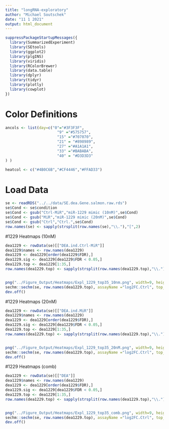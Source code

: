 ```yaml
---
title: "longRNA-exploratory"
author: "Michael Soutschek"
date: "11 1 2021"
output: html_document
---
```


```r
suppressPackageStartupMessages({
  library(SummarizedExperiment)
  library(SEtools)
  library(ggplot2)
  library(plgINS)
  library(viridis)
  library(RColorBrewer)
  library(data.table)
  library(dplyr)
  library(tidyr)
  library(plotly)
  library(cowplot)
})
```


# Color Definitions
```r
ancols <- list(day=c("0"="#3F3F3F",
                       "9" ="#575757",
                       "15" ="#707070",
                       "21" = "#898989",
                       "27" ="#A1A1A1",
                       "33" ="#BABABA",
                       "40" = "#D3D3D3" 
) )

heatcol <- c("#4B0C6B","#CF4446","#FFAD33")
```



# Load Data
```r
se <- readRDS("../../data/SE.dea.Gene.salmon.raw.rds")
se$Cond <- se$condition
se$Cond <- gsub("Ctrl-MiR","miR-1229 mimic (10nM)",se$Cond)
se$Cond <- gsub("MiR","miR-1229 mimic (20nM)",se$Cond)
se$Cond <- gsub("Ctrl","Ctrl.",se$Cond)
row.names(se) <- sapply(strsplit(row.names(se),"\\."),"[",2)
```



#1229 Heatmaps (10nM)
```r
dea1229 <- rowData(se)[["DEA.ind.Ctrl-MiR"]]
dea1229$names <- row.names(dea1229)
dea1229 <- dea1229[order(dea1229$FDR),]
dea1229.sig <- dea1229[dea1229$FDR < 0.05,]
dea1229.top <- dea1229[1:35,]
row.names(dea1229.top) <- sapply(strsplit(row.names(dea1229.top),"\\."),"[",2)


png("../Figure_Output/Heatmaps/Expl_1229_top35_10nm.png", width=9, height=13, units="in", res=300)
sechm::sechm(se, row.names(dea1229.top), assayName ="log2FC.Ctrl", top_annotation="diff", gaps_at="Cond" ,breaks=TRUE, show_rownames = TRUE,sortRowsOn = NULL, cluster_rows = FALSE,hmcols = heatcol, do.scale = FALSE)
dev.off()
```




#1229 Heatmaps (20nM)
```r
dea1229 <- rowData(se)[["DEA.ind.MiR"]]
dea1229$names <- row.names(dea1229)
dea1229 <- dea1229[order(dea1229$FDR),]
dea1229.sig <- dea1229[dea1229$FDR < 0.05,]
dea1229.top <- dea1229[1:35,]
row.names(dea1229.top) <- sapply(strsplit(row.names(dea1229.top),"\\."),"[",2)


png("../Figure_Output/Heatmaps/Expl_1229_top35_20nM.png", width=9, height=13, units="in", res=300)
sechm::sechm(se, row.names(dea1229.top), assayName ="log2FC.Ctrl", top_annotation="diff", gaps_at="Cond" ,breaks=TRUE, show_rownames = TRUE,sortRowsOn = NULL, cluster_rows = FALSE,hmcols = heatcol)
dev.off()
```





#1229 Heatmaps (comb)
```r
dea1229 <- rowData(se)[["DEA"]]
dea1229$names <- row.names(dea1229)
dea1229 <- dea1229[order(dea1229$FDR),]
dea1229.sig <- dea1229[dea1229$FDR < 0.05,]
dea1229.top <- dea1229[1:35,]
row.names(dea1229.top) <- sapply(strsplit(row.names(dea1229.top),"\\."),"[",2)


png("../Figure_Output/Heatmaps/Expl_1229_top35_comb.png", width=9, height=13, units="in", res=300)
sechm::sechm(se, row.names(dea1229.top), assayName ="log2FC.Ctrl", top_annotation="diff", gaps_at="Cond" ,breaks=TRUE, show_rownames = TRUE,sortRowsOn = NULL, cluster_rows = FALSE,hmcols = heatcol, do.scale = FALSE)
dev.off()
```






